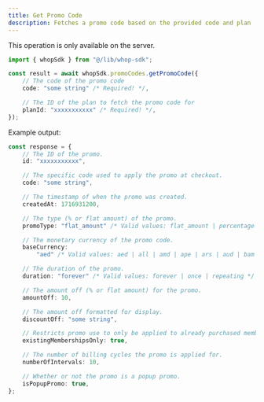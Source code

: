 ```yaml
---
title: Get Promo Code
description: Fetches a promo code based on the provided code and plan
---
```

<Note>This operation is only available on the server.</Note>
```typescript
import { whopSdk } from "@/lib/whop-sdk";

const result = await whopSdk.promoCodes.getPromoCode({
	// The code of the promo code
	code: "some string" /* Required! */,

	// The ID of the plan to fetch the promo code for
	planId: "xxxxxxxxxxx" /* Required! */,
});

```

Example output:

```typescript
const response = {
	// The ID of the promo.
	id: "xxxxxxxxxxx",

	// The specific code used to apply the promo at checkout.
	code: "some string",

	// The timestamp of when the promo was created.
	createdAt: 1716931200,

	// The type (% or flat amount) of the promo.
	promoType: "flat_amount" /* Valid values: flat_amount | percentage */,

	// The monetary currency of the promo code.
	baseCurrency:
		"aed" /* Valid values: aed | all | amd | ape | ars | aud | bam | bgn | bhd | bob | brl | bsd | btc | cad | chf | clp | cop | crc | czk | dkk | dop | dzd | egp | etb | eth | eur | gbp | ghs | gmd | gtq | gyd | hkd | huf | idr | ils | inr | jmd | jod | jpy | kes | khr | krw | kwd | lkr | mad | mdl | mga | mkd | mnt | mop | mur | mxn | myr | nad | ngn | nok | nzd | omr | pen | php | pkr | pln | pyg | qar | ron | rsd | rub | rwf | sar | sek | sgd | thb | tnd | try | ttd | twd | tzs | usd | uyu | uzs | vnd | xcd | xof | zar */,

	// The duration of the promo.
	duration: "forever" /* Valid values: forever | once | repeating */,

	// The amount off (% or flat amount) for the promo.
	amountOff: 10,

	// The amount off formatted for display.
	discountOff: "some string",

	// Restricts promo use to only be applied to already purchased memberships.
	existingMembershipsOnly: true,

	// The number of billing cycles the promo is applied for.
	numberOfIntervals: 10,

	// Whether or not the promo is a popup promo.
	isPopupPromo: true,
};

```
